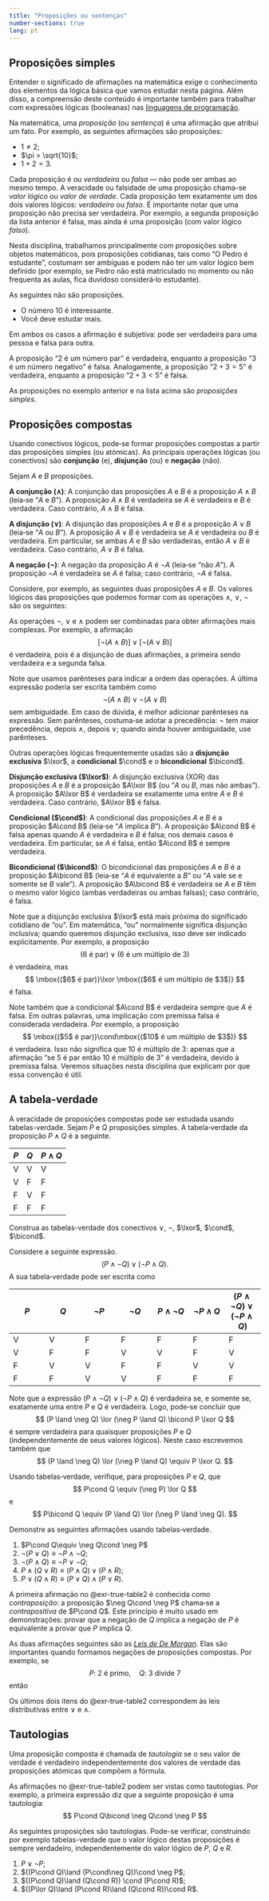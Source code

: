 ```yaml
---
title: "Proposições ou sentenças"
number-sections: true 
lang: pt
---
```




## Proposições simples

Entender o significado de afirmações na matemática exige o conhecimento dos elementos da lógica básica que vamos estudar nesta página. Além disso, a compreensão deste conteúdo é importante também para trabalhar com expressões lógicas (booleanas) nas [linguagens de programação](https://panda.ime.usp.br/aulasPython/static/aulasPython/aula05.html).

Na matemática, uma *proposição* (ou *sentença*) é uma afirmação que atribui um fato. Por exemplo, as seguintes afirmações são proposições:

- $1\neq 2$;
- $\pi > \sqrt{10}$;
- $1+2=3$.

Cada proposição é ou *verdadeira* ou *falsa* — não pode ser ambas ao mesmo tempo. A veracidade ou falsidade de uma proposição chama-se *valor lógico* ou *valor de verdade*. Cada proposição tem exatamente um dos dois valores lógicos: *verdadeiro* ou *falso*. É importante notar que uma proposição não precisa ser verdadeira. Por exemplo, a segunda proposição da lista anterior é falsa, mas ainda é uma proposição (com valor lógico *falso*).

Nesta disciplina, trabalhamos principalmente com proposições sobre objetos matemáticos, pois proposições cotidianas, tais como "O Pedro é estudante", costumam ser ambíguas e podem não ter um valor lógico bem definido (por exemplo, se Pedro não está matriculado no momento ou não frequenta as aulas, fica duvidoso considerá‑lo estudante).

As seguintes não são proposições.

- O número $10$ é interessante. 
- Você deve estudar mais. 

Em ambos os casos a afirmação é subjetiva: pode ser verdadeira para uma pessoa e falsa para outra.


:::{#exm-prop-simple}
A proposição "2 é um número par" é verdadeira, enquanto a proposição "3 é um número negativo" é falsa. Analogamente, a proposição "$2+3=5$" é verdadeira, enquanto a proposição "$2+3<5$" é falsa.
:::

As proposições no exemplo anterior e na lista acima são *proposições simples*.

## Proposições compostas

Usando conectivos lógicos, pode‑se formar proposições compostas a partir das proposições simples (ou atómicas). As principais operações lógicas (ou conectivos) são **conjunção** (e), **disjunção** (ou) e **negação** (não). 

Sejam $A$ e $B$ proposições. 


**A conjunção ($\land$)**: 
A conjunção das proposições $A$ e $B$ é a proposição $A\land B$ (leia‑se "$A$ e $B$"). A proposição $A\land B$ é verdadeira se $A$ é verdadeira e $B$ é verdadeira. Caso contrário, $A\land B$ é falsa.


**A disjunção ($\lor$)**: 
A disjunção das proposições $A$ e $B$ é a proposição $A\lor B$ (leia‑se "$A$ ou $B$"). A proposição $A\lor B$ é verdadeira se $A$ é verdadeira ou $B$ é verdadeira. Em particular, se ambas $A$ e $B$ são verdadeiras, então $A\lor B$ é verdadeira. Caso contrário, $A\lor B$ é falsa.

**A negação ($\neg$)**: 
A negação da proposição $A$ é $\neg A$ (leia‑se "não $A$"). A proposição $\neg A$ é verdadeira se $A$ é falsa; caso contrário, $\neg A$ é falsa.

:::{#exm-prop-composta}
Considere, por exemplo, as seguintes duas proposições $A$ e $B$.
\begin{align*}
A&:2+4=3;\\
B&:\mbox{$9$ é múltiplo de $3$}.
\end{align*}
Os valores lógicos das proposições que podemos formar com as operações $\land$, $\lor$, $\neg$ são os seguintes:
\begin{align*}
A&:\mbox{falsa}\\
B&:\mbox{verdadeira}\\
\neg A&:\mbox{verdadeira}\\
\neg B&:\mbox{falsa}\\
A\land B&:\mbox{falsa}\\
A\lor B&:\mbox{verdadeira}\\
\neg A\land B&:\mbox{verdadeira}\\
A\land \neg B&:\mbox{falsa}\\
\neg A\land \neg B&:\mbox{falsa}\\
\neg(A\land B)&:\mbox{verdadeira}\\
\neg A\lor B&:\mbox{verdadeira}\\
A\lor \neg B&:\mbox{falsa}\\
\neg A\lor \neg B&:\mbox{verdadeira}\\
\neg(A\lor B)&:\mbox{falsa}\\
\end{align*}
:::

As operações $\neg$, $\lor$ e $\land$ podem ser combinadas para obter afirmações mais complexas. Por exemplo, a afirmação
$$
[\neg(A\land B)]\lor [\neg(A\lor B)]
$$
é verdadeira, pois é a disjunção de duas afirmações, a primeira sendo verdadeira e a segunda falsa.

Note que usamos parênteses para indicar a ordem das operações. A última expressão poderia ser escrita também como 
$$
\neg(A\land B)\lor \neg(A\lor B)
$$
sem ambiguidade. Em caso de dúvida, é melhor adicionar parênteses na expressão. Sem parênteses, costuma‑se adotar a precedência: $\neg$ tem maior precedência, depois $\land$, depois $\lor$; quando ainda houver ambiguidade, use parênteses.

Outras operações lógicas frequentemente usadas são a **disjunção exclusiva** $\lxor$, a **condicional** $\cond$ e o **bicondicional** $\bicond$.

**Disjunção exclusiva ($\lxor$)**: 
A disjunção exclusiva (XOR) das proposições $A$ e $B$ é a proposição $A\lxor B$ (ou "$A$ ou $B$, mas não ambas"). A proposição $A\lxor B$ é verdadeira se exatamente uma entre $A$ e $B$ é verdadeira. Caso contrário, $A\lxor B$ é falsa.

**Condicional ($\cond$)**: 
A condicional das proposições $A$ e $B$ é a proposição $A\cond B$ (leia‑se "$A$ implica $B$"). A proposição $A\cond B$ é falsa apenas quando $A$ é verdadeira e $B$ é falsa; nos demais casos é verdadeira. Em particular, se $A$ é falsa, então $A\cond B$ é sempre verdadeira.

**Bicondicional ($\bicond$)**: 
O bicondicional das proposições $A$ e $B$ é a proposição $A\bicond B$ (leia‑se "$A$ é equivalente a $B$" ou "$A$ vale se e somente se $B$ vale"). A proposição $A\bicond B$ é verdadeira se $A$ e $B$ têm o mesmo valor lógico (ambas verdadeiras ou ambas falsas); caso contrário, é falsa.

Note que a disjunção exclusiva $\lxor$ está mais próxima do significado cotidiano de "ou". Em matemática, "ou" normalmente significa disjunção inclusiva; quando queremos disjunção exclusiva, isso deve ser indicado explicitamente. Por exemplo, a proposição 
$$
\mbox{($6$ é par)}\lor \mbox{($6$ é um múltiplo de $3$)}
$$
é verdadeira, mas 
$$
\mbox{($6$ é par)}\lxor \mbox{($6$ é um múltiplo de $3$)}
$$
é falsa.

Note também que a condicional $A\cond B$ é verdadeira sempre que $A$ é falsa. Em outras palavras, uma implicação com premissa falsa é considerada verdadeira. Por exemplo, a proposição 
$$
\mbox{($5$ é par)}\cond\mbox{($10$ é um múltiplo de $3$)}
$$
é verdadeira. Isso não significa que $10$ é múltiplo de $3$: apenas que a afirmação "se $5$ é par então $10$ é múltiplo de $3$" é verdadeira, devido à premissa falsa. Veremos situações nesta disciplina que explicam por que essa convenção é útil.

## A tabela-verdade

A veracidade de proposições compostas pode ser estudada usando tabelas-verdade. Sejam $P$ e $Q$ proposições simples. A tabela‑verdade da proposição $P\land Q$ é a seguinte. 


| $P$ | $Q$ | $P\land Q$ |
|---|---|---------|
| V | V | V       |
| V | F | F       |
| F | V | F       |
| F | F | F       |

:::{#exr-true-table0}
Construa as tabelas-verdade dos conectivos $\lor$, $\neg$, $\lxor$, $\cond$, $\bicond$. 
:::

Considere a seguinte expressão.
$$
(P \land \neg Q) \lor (\neg P \land Q). 
$$
A sua tabela‑verdade pode ser escrita como 




| $P$ | $Q$ | $\neg P$ | $\neg Q$ | $P \land \neg Q$ | $\neg P \land Q$ | $(P \land \neg Q) \lor (\neg P \land Q)$ |
|---|---|---|---|---|---|---|
| V | V | F | F | F | F | F |
| V | F | F | V | V | F | V |
| F | V | V | F | F | V | V |
| F | F | V | V | F | F | F |

Note que a expressão $(P \land \neg Q) \lor (\neg P \land Q)$ é verdadeira se, e somente se, exatamente uma entre $P$ e $Q$ é verdadeira. Logo, pode‑se concluir que 
$$
(P \land \neg Q) \lor (\neg P \land Q) \bicond P \lxor Q
$$
é sempre verdadeira para quaisquer proposições $P$ e $Q$ (independentemente de seus valores lógicos). Neste caso escrevemos também que 
$$
(P \land \neg Q) \lor (\neg P \land Q) \equiv P \lxor Q.
$$

:::{#exr-true-table}
Usando tabelas‑verdade, verifique, para proposições $P$ e $Q$, que 
$$
P\cond Q \equiv (\neg P) \lor Q
$$
e 
$$
P\bicond Q \equiv (P \land Q) \lor (\neg P \land \neg Q).
$$
:::

:::{#exr-true-table2}
Demonstre as seguintes afirmações usando tabelas‑verdade.

1. $P\cond Q\equiv \neg Q\cond \neg P$ 
2. $\neg(P\lor Q)\equiv \neg P \land \neg Q$;
3. $\neg(P\land Q) \equiv \neg P \lor \neg Q$;
4. $P\land(Q\lor R)\equiv (P\land Q)\lor (P\land R)$;
5. $P\lor(Q\land R)\equiv (P\lor Q)\land (P\lor R)$.
:::

A primeira afirmação no @exr-true-table2 é conhecida como *contraposição*: a proposição $\neg Q\cond \neg P$ chama‑se a *contrapositiva* de $P\cond Q$. Este princípio é muito usado em demonstrações: provar que a negação de $Q$ implica a negação de $P$ é equivalente a provar que $P$ implica $Q$.

As duas afirmações seguintes são as [*Leis de De Morgan*](https://pt.wikipedia.org/wiki/Teoremas_de_De_Morgan). Elas são importantes quando formamos negações de proposições compostas. Por exemplo, se 
$$
P:\ \mbox{$2$ é primo}, \quad Q:\ \mbox{$3$ divide $7$}
$$
então 
\begin{align*}
P\land Q&:\ \mbox{$2$ é primo e $3$ divide $7$}\\
P\lor Q&:\ \mbox{$2$ é primo ou $3$ divide $7$}\\
\neg(P\land Q)\equiv \neg P\lor \neg Q&:\ \mbox{$2$ não é primo ou  $3$ não divide $7$}\\
\neg(P\lor Q)\equiv \neg P\land \neg Q&:\ \mbox{$2$ não é primo e $3$ não divide $7$}.
\end{align*}

Os últimos dois itens do @exr-true-table2 correspondem às leis distributivas entre $\lor$ e $\land$. 


## Tautologias

:::{#def-tautology}
Uma proposição composta é chamada de *tautologia* se o seu valor de verdade é verdadeiro independentemente dos valores de verdade das proposições atómicas que compõem a fórmula.
:::

:::{#exm-}
As afirmações no @exr-true-table2 podem ser vistas como tautologias. Por exemplo, a primeira expressão diz que a seguinte proposição é uma tautologia:
$$
P\cond Q\bicond \neg Q\cond \neg P
$$
:::

:::{#exm-tautologies}
As seguintes proposições são tautologias. Pode-se verificar, construindo por exemplo tabelas-verdade que o valor lógico destas proposições é sempre verdadeiro, independentemente do valor lógico de $P$, $Q$ e $R$. 

1. $P\lor \neg P$;
2. $((P\cond Q)\land (P\cond\neg Q))\cond \neg P$;
3. $((P\cond Q)\land (Q\cond R)) \cond (P\cond R)$;
4. $((P\lor Q)\land (P\cond R)\land (Q\cond R))\cond R$.
:::

